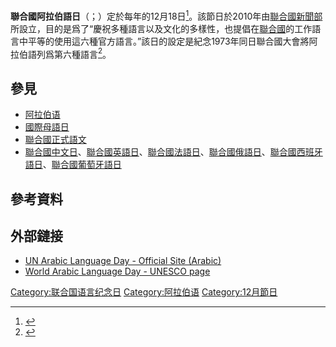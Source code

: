 {{Infobox holiday
|holiday_name=聯合國阿拉伯語日<br />{{lang|ar|اليوم العالمي للغة العربية}}
|type=國際
|longtype=
|image=UN Arabic Language Day.svg
|caption=聯合國阿拉伯語日標語
|official_name=
|nickname=
|observedby=
|duration=一天
|frequency=每年一次
|scheduling=每年同一日
|date=12月18日
|celebrations=
|observances=
|relatedto=[[國際母語日|國際母語日]]、[[聯合國中文日|聯合國中文日]]、 [[聯合國英語日|聯合國英語日]]、[[聯合國法語日|聯合國法語日]]、[[聯合國葡萄牙語日|聯合國葡萄牙語日]]、[[聯合國俄語日|聯合國俄語日]]、[[聯合國西班牙語日|聯合國西班牙語日]]
}}
'''聯合國阿拉伯語日'''（{{lang-en|UN Arabic Language Day}}；{{lang-ar|اليوم العالمي للغة العربية}}）定於每年的12月18日<ref name="UNNews">{{cite news|url=https://www.un.org/apps/news/story.asp?NewsID=33819|title=UN launches new initiative to promote multilingualism|date=2010-02-19|accessdate=2020-09-16|archive-date=2017-12-31|archive-url=https://web.archive.org/web/20171231154032/http://www.un.org/apps/news/story.asp?NewsID=33819|dead-url=no}}{{en}}</ref>。該節日於2010年由[[聯合國新聞部|聯合國新聞部]]所設立，目的是爲了“慶祝多種語言以及文化的多樣性，也提倡在[[聯合國|聯合國]]的工作語言中平等的使用這六種官方語言。”該日的設定是紀念1973年同日聯合國大會將阿拉伯語列爲第六種語言<ref name="UNNewsE">{{cite news|url=https://www.un.org/apps/news/story.asp?NewsID=34469|title=UN marks English Day as part of celebration of its six official languages|date=2010-04-23|accessdate=2020-09-16|archive-date=2016-06-01|archive-url=https://web.archive.org/web/20160601015104/http://www.un.org/apps/news/story.asp?NewsID=34469|dead-url=no}}{{en}}</ref>。

== 參見 ==
* [[阿拉伯语|阿拉伯语]]
* [[國際母語日|國際母語日]]
* [[聯合國正式語文|聯合國正式語文]]
* [[聯合國中文日|聯合國中文日]]、[[聯合國英語日|聯合國英語日]]、[[聯合國法語日|聯合國法語日]]、[[聯合國俄語日|聯合國俄語日]]、[[聯合國西班牙語日|聯合國西班牙語日]]、[[聯合國葡萄牙語日|聯合國葡萄牙語日]]

== 參考資料 ==
{{reflist}}

== 外部鏈接 ==

* [https://www.un.org/ar/events/languageday UN Arabic Language Day - Official Site (Arabic)] {{Wayback|url=https://www.un.org/ar/events/languageday |date=20200914215851 }}
* [https://en.unesco.org/commemorations/worldarabiclanguageday World Arabic Language Day - UNESCO page] {{Wayback|url=https://en.unesco.org/commemorations/worldarabiclanguageday |date=20200915033614 }}

[[Category:联合国语言纪念日|Category:联合国语言纪念日]]
[[Category:阿拉伯语|Category:阿拉伯语]]
[[Category:12月節日|Category:12月節日]]